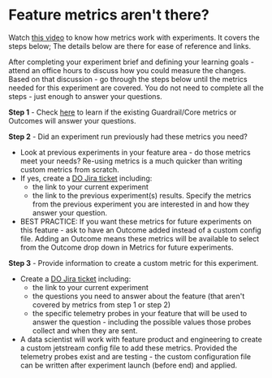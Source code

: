 # Feature metrics aren't there?

Watch [this video](https://mozilla.hosted.panopto.com/Panopto/Pages/Viewer.aspx?id=7f677cde-3b61-4cd5-8119-af7b013c7579) to know how metrics work with experiments.  It covers the steps below; The details below are there for ease of reference and links.

After completing your experiment brief and defining your learning goals - attend an office hours to discuss how you could measure the changes.  Based on that discussion - go through the steps below until the metrics needed for this experiment are covered.  You do not need to complete all the steps - just enough to answer your questions.

**Step 1** - Check  [here](https://experimenter.info/jetstream/metrics/#how-do-i-add-a-metric-to-my-experiment) to learn if the existing Guardrail/Core metrics or Outcomes will answer your questions.

**Step 2** - Did an experiment run previously had these metrics you need?  
* Look at previous experiments in your feature area - do those metrics meet your needs?  Re-using metrics is a much quicker than writing custom metrics from scratch.   
* If yes, create a [DO Jira ticket](https://mozilla-hub.atlassian.net/jira/software/c/projects/DO/boards/269) including:  
  * the link to your current experiment 
  * the link to the previous experiment(s) results.  Specify the metrics from the previous experiment you are interested in and how they answer your question.    
* BEST PRACTICE: If you want these metrics for future experiments on this feature - ask to have an Outcome added instead of a custom config file.  Adding an Outcome means these metrics will be available to select from the Outcome drop down in Metrics for future experiments.  

**Step 3** - Provide information to create a custom metric for this experiment.
* Create a [DO Jira ticket](https://mozilla-hub.atlassian.net/jira/software/c/projects/DO/boards/269) including: 
  * the link to your current experiment  
  * the questions you need to answer about the feature (that aren't covered by metrics from step 1 or step 2)
  * the specific telemetry probes in your feature that will be used to answer the question - including the possible values those probes collect and when they are sent. 
* A data scientist will work with feature product and engineering to create a custom jetstream config file to add these metrics.  Provided the telemetry probes exist and are testing - the custom configuration file can be written after experiment launch (before end) and applied.





